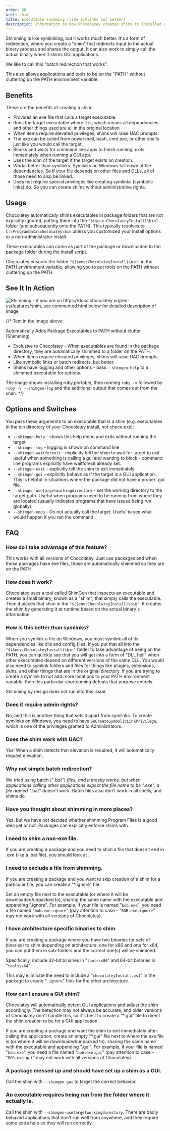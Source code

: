 ```yaml
---
order: 80
xref: shim
title: Executable shimming (like symlinks but better)
description: Information on how Chocolatey creates shims to installed executables
---
```


Shimming is like symlinking, but it works much better. It's a form of redirection, where you create a "shim" that redirects input to the actual binary process and shares the output. It can also work to simply call the actual binary when it shims GUI applications.

We like to call this "batch redirection that works".

This also allows applications and tools to be on the "PATH" without cluttering up the PATH environment variable.

## Benefits

These are the benefits of creating a shim:

 * Provides an exe file that calls a target executable.
 * Runs the target executable where it is, which means all dependencies and other things used are all in the original location
 * When items require elevated privileges, shims will raise UAC prompts.
 * The exe can be called from powershell, bash, cmd.exe, or other shells just like you would call the target.
 * Blocks and waits for command line apps to finish running, exits immediately when running a GUI app.
 * Uses the icon of the target if the target exists on creation.
 * Works better than symlinks. Symlinks on Windows fall down at file dependencies. So if your file depends on other files and DLLs, all of those need to also be linked.
 * Does not require special privileges like creating symlinks (symbolic links) do. So you can create shims without administrative rights.

## Usage

Chocolatey automatically shims executables in package folders that are not explicitly ignored, putting them into the `"$($env:ChocolateyInstall)\bin"` folder (and subsequently onto the PATH). This typically resolves to `C:\ProgramData\chocolatey\bin` unless you customized your install options or a non-administrator install.

These executables can come as part of the package or downloaded to the package folder during the install script.

Chocolatey ensures the folder `"$($env:ChocolateyInstall)\bin"` in the PATH environment variable, allowing you to put tools on the PATH without cluttering up the PATH.

## See It In Action

![Shimming - if you are on https://docs.chocolatey.org/en-us/features/shim, see commented html below for detailed description of image](https://img.chocolatey.org/docs/features/features_shimgen.png)

{/*
Text in the image above:

Automatically Adds Package Executables to PATH without clutter (Shimming)

- Exclusive to Chocolatey - When executables are found in the package directory, they are automatically shimmed to a folder on the PATH.
- When items require elevated privileges, shims will raise UAC prompts.
- Like symbolic links or batch redirects, but better.
- Shims have logging and other options - pass `--shimgen-help` to a shimmed executable for options.

The image shows installing ruby.portable, then running `ruby -v` followed by `ruby -v --shimgen-log` and the additional output that comes out from the shim.
*/}

## Options and Switches

You pass these arguments to an executable that is a shim (e.g. executables in the bin directory of your Chocolatey install, not choco.exe):

 * `--shimgen-help` - shows this help menu and exits without running the target
 * `--shimgen-log` - logging is shown on command line
 * `--shimgen-waitforexit` - explicitly tell the shim to wait for target to exit - useful when something is calling a gui and wanting to block - command line programs explicitly have waitforexit already set.
 * `--shimgen-exit` - explicitly tell the shim to exit immediately.
 * `--shimgen-gui` - explicitly behave as if the target is a GUI application. This is helpful in situations where the package did not have a proper .gui file.
 * `--shimgen-usetargetworkingdirectory` - set the working directory to the target path. Useful when programs need to be running from where they are located (usually indicates programs that have issues being run globally).
 * `--shimgen-noop` - Do not actually call the target. Useful to see what would happen if you ran the command.

## FAQ

### How do I take advantage of this feature?

This works with all versions of Chocolatey. Just use packages and when those packages have exe files, those are automatically shimmed so they are on the PATH.

### How does it work?

Chocolatey uses a tool called ShimGen that inspects an executable and creates a small binary, known as a "shim", that simply calls the executable. Then it places that shim in the `"$($env:ChocolateyInstall)\bin"`. It creates the shim by generating it at runtime based on the actual binary's information.

### How is this better than symlinks?

When you symlink a file on Windows, you must symlink all of its dependencies like dlls and config files. If you put that all into the `"$($env:ChocolateyInstall)\bin"` folder to take advantage of being on the PATH, you can quickly see that you will get into a form of "DLL hell" when other executables depend on different versions of the same DLL. You would also need to symlink folders and files for things like plugins, extensions, skins, and other things that are in the original directory. If you are trying to create a symlink to not add more locations to your PATH environment variable, then this particular shortcoming defeats that purpose entirely.

Shimming by design does not run into this issue.

### Does it require admin rights?

No, and this is another thing that sets it apart from symlinks. To create symlinks on Windows, you need to have `SeCreateSymbolicLinkPrivilege`, which is one of the privileges granted to Administrators.

### Does the shim work with UAC?

Yes! When a shim detects that elevation is required, it will automatically request elevation.

### Why not simple batch redirection?

We tried using batch ("*.bat") files, and it mostly works, but when applications calling other applications expect the file name to be ".exe", a file named "*.bat" doesn't work. Batch files also don't work in all shells, and shims do.

### Have you thought about shimming in more places?

Yes, but we have not decided whether shimming Program Files is a good idea yet or not. Packages can explicitly enforce shims with <Xref title="Install-BinFile" value="install-binfile" />.

### I need to shim a non-exe file.

If you are creating a package and you need to shim a file that doesn't end in .exe (like a .bat file), you should look at <Xref title="Install-BinFile" value="install-binfile" />.

### I need to exclude a file from shimming.

If you are creating a package and you want to skip creation of a shim for a particular file, you can create a "*.ignore" file.

Set an empty file next to the executable (or where it will be downloaded/unpacked to), sharing the same name with the executable and appending ".ignore". For example, if your file is named "`bob.exe`", you need a file named "`bob.exe.ignore`" (pay attention to case - "`BOB.exe.ignore`" may not work with all versions of Chocolatey).

<Xref title="Read more..." value="create-packages" anchor="how-do-i-exclude-executables-from-getting-shims" />

### I have architecture specific binaries to shim

If you are creating a package where you have two binaries (or sets of binaries) to shim depending on architecture, one for x86 and one for x64, you can put them in sub-folders and the correct one(s) will be shimmed.

Specifically, include 32-bit binaries in "`tools\x86`" and 64-bit binaries in "`tools\x64`".

This may eliminate the need to include a "`chocolateyInstall.ps1`" in the package to create "`.ignore`" files for the other architecture.

### How can I ensure a GUI shim?

Chocolatey will automatically detect GUI applications and adjust the shim accordingly. The detection may not always be accurate, and older versions of Chocolatey don't handle this, so it's best to create a "*.gui" file to direct the shim creation to be for a GUI application.

If you are creating a package and want the shim to exit immediately after calling the application, create an empty "*.gui" file next to where the exe file is (or where it will be downloaded/unpacked to), sharing the same name with the executable and appending ".gui". For example, if your file is named "`bob.exe`", you need a file named "`bob.exe.gui`" (pay attention to case - "`BOB.exe.gui`" may not work with all versions of Chocolatey).

<Xref title="Read more..." value="create-packages" anchor="how-do-i-set-up-shims-for-applications-that-have-a-gui" />

### A package messed up and should have set up a shim as a GUI.

Call the shim with `--shimgen-gui` to target the correct behavior.

### An executable requires being run from the folder where it actually is.

Call the shim with `--shimgen-usetargetworkingdirectory`. There are badly behaved applications that don't run well from anywhere, and they require some extra help so they will run correctly.
